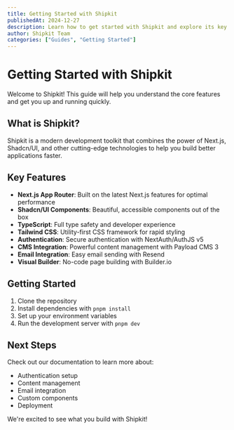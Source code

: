 ```yaml
---
title: Getting Started with Shipkit
publishedAt: 2024-12-27
description: Learn how to get started with Shipkit and explore its key features
author: Shipkit Team
categories: ["Guides", "Getting Started"]
---
```


# Getting Started with Shipkit

Welcome to Shipkit! This guide will help you understand the core features and get you up and running quickly.

## What is Shipkit?

Shipkit is a modern development toolkit that combines the power of Next.js, Shadcn/UI, and other cutting-edge technologies to help you build better applications faster.

## Key Features

- **Next.js App Router**: Built on the latest Next.js features for optimal performance
- **Shadcn/UI Components**: Beautiful, accessible components out of the box
- **TypeScript**: Full type safety and developer experience
- **Tailwind CSS**: Utility-first CSS framework for rapid styling
- **Authentication**: Secure authentication with NextAuth/AuthJS v5
- **CMS Integration**: Powerful content management with Payload CMS 3
- **Email Integration**: Easy email sending with Resend
- **Visual Builder**: No-code page building with Builder.io

## Getting Started

1. Clone the repository
2. Install dependencies with `pnpm install`
3. Set up your environment variables
4. Run the development server with `pnpm dev`

## Next Steps

Check out our documentation to learn more about:
- Authentication setup
- Content management
- Email integration
- Custom components
- Deployment

We're excited to see what you build with Shipkit!
